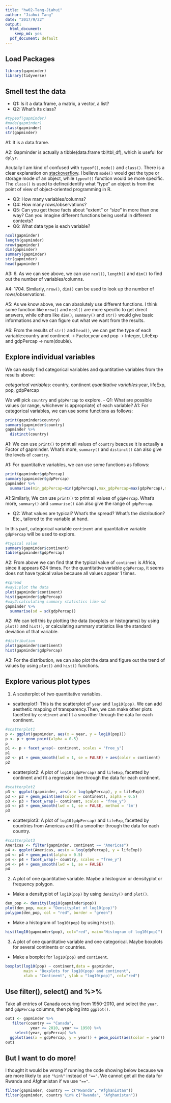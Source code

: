 ```yaml
---
title: "hw02-Tang-Jiahui"
author: "Jiahui Tang"
date: "2017/9/22"
output:
  html_document:
    keep_md: yes
  pdf_document: default
---
```

## Load Packages

```r
library(gapminder)
library(tidyverse)
```

## Smell test the data

- Q1: Is it a data.frame, a matrix, a vector, a list?
- Q2: What’s its class?
```r
#typeof(gapminder)
#mode(gapminder)
class(gapminder)
str(gapminder)
```
  A1: It is a data.frame.
 
  A2: Gapminder is actually a tibble(data.frame tbl/tbl_df), which is useful for `dplyr`. 

Acutally I am kind of confused with `typeof()`, `mode()` and `class()`. There is a clear explanation on [stackoverflow](https://stackoverflow.com/questions/8855589/a-comprehensive-survey-of-the-types-of-things-in-r-mode-and-class-and-type). I believe `mode()` would get the type or storage mode of an object, while `typeof()` function would be more specific. The `class()` is used to define/identify what "type" an object is from the point of view of object-oriented programming in R.

- Q3: How many variables/columns?
- Q4: How many rows/observations?
- Q5: Can you get these facts about “extent” or “size” in more than one way? Can you imagine different functions being useful in different contexts?
- Q6: What data type is each variable?
```r
ncol(gapminder)
length(gapminder)
nrow(gapminder)
dim(gapminder)
summary(gapminder)
str(gapminder)
head(gapminder)
```
  A3: 6. As we can see above, we can use `ncol()`, `length()` and `dim()` to find out the number of variables/columns.
 
  A4: 1704. Similarly, `nrow()`, `dim()` can be used to look up the number of rows/observations.
 
  A5: As we know above, we can absolutely use different functions. I think some function like `nrow()` and `ncol()` are more specific to get direct answers, while others like `dim()`, `summary()` and `str()` would give basic informations and we can figure out what we want from the results.
 
  A6: From the results of `str()` and `head()`, we can get the type of each variable:country and continent -> Factor,year and pop -> Integer, LifeExp and gdpPercap -> num(double).
 
## Explore individual variables

We can easily find categorical variables and quantitative variables from the results above:

*categorical variables*: country, continent
*quantitative variables*:year, lifeExp, pop, gdpPercap

We will pick `country` and `gdpPercap` to explore.
- Q1: What are possible values (or range, whichever is appropriate) of each variable?
  A1: For categorical variables, we can use some functions as follows:
```r
print(gapminder$country)
summary(gapminder$country)
gapminder %>% 
  distinct(country)
```
  A1: We can use `print()` to print all values of `country` beacuse it is actually a Factor of gapminder. What's more, `summary()` and `distinct()` can also give the levels of `country`.

  A1: For quantitative variables, we can use some functions as follows:
```r
print(gapminder$gdpPercap)
summary(gapminder$gdpPercap)
gapminder %>% 
  summarise(min_gdpPercap=min(gdpPercap),max_gdpPercap=max(gdpPercap),mean_gdpPercap=mean(gdpPercap))
```
  A1:Similarly, We can use `print()` to print all values of `gdpPercap`. What's more, `summary()` and `summarise()` can also give the range of `gdpPercap`.
  
- Q2: What values are typical? What’s the spread? What’s the distribution? Etc., tailored to the variable at hand.

In this part, categorical variable `continent` and quantitative variable `gdpPercap` will be used to explore.
```r
#typical value
summary(gapminder$continent)
table(gapminder$gdpPercap)
```
  A2: From above we can find that the typical value of `continent` is Africa, since it appears 624 times. For the quantitative variable `gdpPercap`, it seems does not have typical value because all values appear 1 times.
  
```r
#spread
#way1:plot the data
plot(gapminder$continent)
hist(gapminder$gdpPercap)
#way2:calculating summary statistics like sd
gapminder %>% 
  summarise(sd = sd(gdpPercap))
```
  A2: We can tell this by plotting the data (boxplots or histograms) by using `plot()` and `hist()`, or calculating summary statistics like the standard deviation of that variable.
  
```r
#distribution
plot(gapminder$continent)
hist(gapminder$gdpPercap)
```
  
  A3: For the distribution, we can also plot the data and figure out the trend of values by using `plot()` and `hist()` functions.
  
## Explore various plot types

1. A scatterplot of two quantitative variables. 
  + scatterplot1: This is the scatterplot of `year` and `log10(pop)`. We can add aesthetic mapping of transparency.Then, we can make other plots facetted by `continent` and fit a smoother through the data for each continent.
```r
#scatterplot1
p <- ggplot(gapminder, aes(x = year, y = log10(pop)))
p <- p + geom_point(alpha = 0.5)
p
p1 <- p + facet_wrap(~ continent, scales = "free_y")
p1
p2 <- p1 + geom_smooth(lwd = 1, se = FALSE) + aes(color = continent)
p2
```
 
  + scatterplot2: A plot of `log10(gdpPercap)` and `lifeExp`, facetted by continent and fit a regression line through the data for each continent.
```r
#scatterplot2
p3 <- ggplot(gapminder, aes(x = log(gdpPercap), y = lifeExp))
p3 <- p3 + geom_point(aes(color = continent), alpha = 0.5)
p3 <- p3 + facet_wrap(~ continent, scales = "free_y")
p3 <- p3 + geom_smooth(lwd = 1, se = FALSE, method = 'lm') 
p3
```
 
  + scatterplot3: A plot of `log10(gdpPercap)` and `lifeExp`, facetted by countries from Americas and fit a smoother through the data for each country.
```r
#scatterplot3
Americas <- filter(gapminder, continent == "Americas")
p4 <- ggplot(Americas, aes(x = log(gdpPercap), y = lifeExp))
p4 <- p4 + geom_point(alpha = 0.5)
p4 <- p4 + facet_wrap(~ country, scales = "free_y")
p4 <- p4 + geom_smooth(lwd = 1, se = FALSE) 
p4
```

2. A plot of one quantitative variable. Maybe a histogram or densityplot or frequency polygon.
  + Make a densityplot of `log10(pop)` by using `density()` and `plot()`.
```r
den_pop <- density(log10(gapminder$pop))
plot(den_pop, main = "Densityplot of log10(pop)") 
polygon(den_pop, col = "red", border = "green")
```
 
  + Make a histogram of `log10(pop)` by using `hist()`.
```r
hist(log10(gapminder$pop), col="red", main="Histogram of log10(pop)")
```

3. A plot of one quantitative variable and one categorical. Maybe boxplots for several continents or countries.
  + Make a boxplot for `log10(pop)` and `continent`.
```r
boxplot(log10(pop) ~ continent,data = gapminder, 
        main = "Boxplots for log10(pop) and continent", 
        xlab = "Continent", ylab = "log10(pop)", col="red")
```

## Use filter(), select() and %>%

Take all entries of Canada occuring from 1950-2010, and select the `year`, and `gdpPercap` columns, then piping into `ggplot()`.

```r
out1 <- gapminder %>% 
   filter(country == "Canada",
           year <= 2010, year >= 1950) %>% 
    select(year, gdpPercap) %>% 
  ggplot(aes(x = gdpPercap, y = year)) + geom_point(aes(color = year))
out1
```

## But I want to do more!

I thought it would be wrong if running the code showing below because we are more likely to use `"%in%"` instead of `"=="`. We cannot get all the data for Rwanda and Afghanistan if we use `"=="`.
```r
filter(gapminder, country == c("Rwanda", "Afghanistan"))
filter(gapminder, country %in% c("Rwanda", "Afghanistan"))
```
